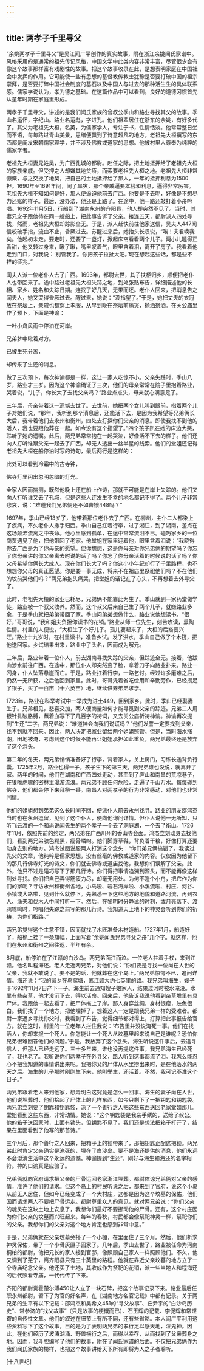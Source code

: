 ```yaml
---
---
---
```

title: 两孝子千里寻父
---




“余姚两孝子千里寻父”是吴江闻广平创作的真实故事，附在浙江余姚闻氏家谱中。风格采用的是通常的祖先传记风格，中国文学中此类内容非常丰富，尽管很少会有像这个故事那样富有戏剧性的故事。把这个故事收录在此，是想表明家庭在中国社会中发挥的作用。它可能使一些有思想的基督教传教士犹豫是否要打破中国的祖宗崇拜，是否要打碎中国社会制度的基石以及中国人与过去的那种活生生的具体联系感。儒家学说认为，孝为德之基础。在这篇作品中可以看到，良好的道德习惯首先从童年时期在家庭里形成。

两孝子千里寻父，讲述的是我们闻氏家族的曾叔公季山和路业寻找其父的故事。季山名运怀，字纪山。路业名运彪，字进孔。他们祖辈居住在浙东的余姚，有好多代了。其父为老祖先大桓，名英，为儒家学人，专注于书，性情恬淡。他常常整日坐而不语，每每路过青山美景，思绪便飘到了诗意超凡的地方。老祖先大桓撰写的东西都是阐发宋朝儒家理学，并不涉及佛教或道家的思想。他被村里人尊奉为纯粹的儒家学者。

老祖先大桓妻兄姓吴，为广西孔城的都尉。赴任之际，把土地抵押给了老祖先大桓的家族亲戚。但受押之人却嫌其地贫瘠，而索要老祖先大桓之地。老祖先大桓非常慷慨，与之交换了地契，把自己的土地抵押给了那人，一年的抵押利息为1500担。1690年至1691年间，闹了旱灾，那个亲戚逼要本钱和利息，逼得非常厉害。老祖先大桓不知如何是好，那人便逼迫他前去广西。他要是不去呢，好像是不想尽力还账的样子。最后，没办法，他还是上路了。在途中，他一路还敲打着小舟吟唱。1692年11月5日，行船到了湖南永州的齐阳县，他人却突然不见了。当时，其妻兄之子跟他待在同一艘船上，把此事告诉了父亲。接连五天，都尉派人四处寻找，然而，老祖先大桓却踪影全无。于是，派人赶快前往他家送信，吴夫人447闻信咬破手指，流血不止，昏厥过去。苏醒过来后，她抬头长叹说，“唉！夫君唤我矣。他起初未走。要走时，还要了一盏灯，掀起床帘看看两个儿子。两小儿睡得正香甜，他又转过身来，瞅了瞅，嘴里叹着气，眼里含着泪，离开了房子。我看着他走到门口，对我说：‘别管我了。你把孩子拉扯大吧。’现在想起这些话，都是些不祥的征兆。”

闻夫人派一位老仆人去了广西。1693年，都尉去世，其子扶柩归乡，顺便把老仆人也带回来了。途中路过老祖先大桓失踪之地，到处张贴布告，详细描述他的长相、家乡、姓名和失踪日期。连找了好几天，无果而还。老仆人回来，把消息告之闻夫人，她又哭得昏厥过去。醒过来，她说：“没指望了。”于是，她把丈夫的衣冠放在祭坛上，亲戚也都穿上孝服，从早到晚在祭坛前痛哭，抛洒祭酒。在关公庙里作了预卜，下面是神谕：

一叶小舟风雨中停泊在河岸。

兄弟梦中瞅着对方。

已被生死分离，

却传来了生还的消息。

做了三次预卜，每次神谕都是一样，这让一家人吃惊不小。父亲失踪时，季山八岁，路业才三岁。因为这个神谕确证了三次，他们的母亲常常在院子里抱着路业，哭着说，“儿子，你长大了去找父亲吗？”路业点点头，母亲就心满意足了。

三年后，母亲带着这一遗憾去世了。去世前，她把两个女儿叫到跟前，指着两个儿子对她们说，“那年，我听到那个消息后，还能活下去，是因为我希望等兄弟俩长大后，我带着他们去永州和衡州，四处去打探你们父亲的消息。即使我找不到他的活人，我也要跟他葬在一起。如今没有这个指望了。”四个孩子趴在她的床边大哭，聆听了她的遗嘱。此后，两兄弟常常抱在一起哭泣，好像活不下去的样子。他们还向人打听谁跟父亲一起去了广西，却无人透出一丝半星的线索。他们的堂姐还记得老祖先大桓在船停泊时写的诗句，最后两行是这样的：

此处可以看到冷霜中的古寺钟，

佛寺灯里闪出忽明忽暗的灯光。

全家人因而揣测，既然他晚上还在船上作诗，那就不可能是在岸上失踪的。他们又向人打听谁又去了孔城，但是这些人连发生不幸的地名都记不得了。两个儿子非常悲哀，说：“难道我们兄弟俩还不如曹娥448吗？”

1697年，季山已经13岁了，他带着那位老仆去了广西。在柳州，主仆二人都染上了疾病，不久老仆人撒手归西。季山自己扛着行李，过了湘江，到了湖南，差点在这场颠沛流离之中丧命。他心里感到孤单，在途中常常流泪不已。碰巧家乡的一位商贾遇见了他，把他带回了老家。他堂姐在家里迎着他，眼里含着泪说：“我晓得你去广西是为了你母亲的愿望。但你想想，这是你母亲对你兄弟俩的期望吗？你忘了你母亲讲的你父亲离去时说的话了吗？你忘了你母亲活着的时候说的话了吗？你父母希望你俩长大成人。现在你们长大了吗？你这小小年纪却行了千里路程，也不想想你父母的真正愿望。你是要一事无成，将来不在祖庙里祭祀他们吗？不在他们的坟前哭他们吗？”两兄弟抱头痛哭，把堂姐的话记在了心头，不再想着去外寻父了。

此时，老祖先大桓的家业已耗尽，兄弟俩不能靠此为生了。季山就到一家药堂做学徒，路业被一个叔父收养。然而，这个叔父后来自己生了两个儿子，就嫌路业多余，于是季山就把弟弟带回了家。季山问弟弟想做什么，路业说他想读书。“很好，”哥哥说，“我和姐夫负担你读书的花销。”路业从师一位先生，刻苦攻读，熏陶性情。村里的人便说，“大桓生了个好儿子。孤儿要起来了，大桓的后裔要兴旺。”路业十九岁时，在村里读书，准备乡试。发了洪水，季山自己做了个木筏，把他送回家。乡试结果出来，路业中了头名，因而成为解元。

三年后，路业带着一位仆人，前去湖南寻找失踪的父亲，但踪迹全无。接着，他跋山涉水前往广西。在途中，那位仆人却突然变了脸，拿着刀子向路业扑来。路业一闪身，仆人坠落悬崖而亡。于是，路业扛着行李，一路乞讨。经过许多磨难之后，仍然一无所获，之后他回到家里。此时，哥哥凭着省吃俭用和辛勤劳作，已经攒足了银子，买了一百亩（十六英亩）地，继续供养弟弟求学。

1723年，路业在科举考试中一举成为进士449，回到家乡。此时，季山已经娶妻生子。兄弟相见，悲喜交加，两人便商量如何才能寻觅到父亲的踪迹。兄弟二人用银针扎破胳膊，蘸着血写下了几百字的祷词，又去关公庙祈祷神谕。神谕再次提到“生还”二字，两兄弟说：“难道神会向我们说谎吗？”他们发誓一定要找到父亲，找不到就不回来。因此，两人决定把家业留给两个姐姐照管。但是，当时海水涨潮，田地被淹，考虑到这个时候不能再让姐姐承担如此重负，两兄弟最终还是放弃了这个念头。

第二年的冬天，两兄弟悄悄准备好了行李，背着家人，关上房门，习练长途背负行囊。1725年2月，路业也得一子，孩子生下的第三天，两兄弟谁也没说，就离开了家。两年的时间，他们在湖南和广西四处走动，甚至到了庐山和南昌的荒凉巷子，在狼嚎虎啸的密林里漫游流浪。两兄弟不顾任何危险，走遍了千山万水。每每碰到佛寺，他们都会停下来拜祭一番。南昌人对两孝子的行为非常感动，对他们也非常同情。

他们的姐姐想到弟弟这么长时间不回，便派仆人前去永州找寻。路业的朋友邵鸿杰当时也在永州逗留，见到了这个仆人，便向他询问详情。但仆人说他一无所知，只听飞云渡的一个和尚说闻先生的两个孝子一个去了洞庭湖，一个去了衡山。1726年11月，依照先前的约定，两兄弟在广西川州的香山寺会面。鸿杰立刻动身去找他们，看到两兄弟肤色黝黑，瘦骨嶙峋。他们脚穿草鞋，背负着干粮，好像打算还要动身去别的地方。鸿杰试图说服两人打消这个念头：“你们弟兄俩搞错了。我读过先父的文章，他纯粹是儒家思想，没有丝毫的佛教或道家的内容。仅仅因为他留下的那几行佛寺灯光的诗文，你们就去佛寺或道庙找他，我想你们误解了父亲。此外，他只不过是碰巧写下了那几行诗。你们得把事情追溯到源头，而不能再像这样到处寻找。你们把自己弄得筋疲力尽，却毫无用处。为何不造个小舟，把它作为你们的家呢？寻访永州和衡州各地，小岛啦、岩石海岸啦、小溪流啦、村庄、河谷、小镇或大路啦，见到什么就停下。先熟悉一下这些地方的地貌和道路河流，再到农人、渔夫和伐木人中间打听一下。然后，在黎明时分静谧的时刻，或月亮落下、渡鸦啼鸣时，吟唱他失踪之前写的那几行诗。我知道天上地下的神灵会听到你们的祈祷，为你们指路。”

两兄弟觉得这个主意不错，因而就找了木匠准备木材造船。1727年1月，船造好了，船桅上挂了一条旗幅，上面写着“余姚闻氏兄弟寻父之舟”几个字。就这样，他们在永州和衡州之间往返，半年有余。

8月底，船停泊在了江赣的白沙岛。两兄弟面江而泣。一位老人拄着手杖，来到江赣。他名叫程海还。老人走近两兄弟，对他们说：“你们要是寻找一位尚在人世的父亲，我就不敢说了。要不是的话，他就葬在这个岛上。”两兄弟惊愕不已，追问详情。海还说：“我的家乡在鸟窝塘，离江赣大约七英里的路。我兄弟叫海生，嫂子于1692年11月7日产下一子。海生前去通知嫂子娘家人，结果过河时被水淹没。水里有些杂草，他才没沉下去，得以活命。回来后，他告诉我说他看到杂草堆里有具尸体。我跟他一起去看了，把尸体拖上了岸。那人身穿丝绸，身材很瘦，肤色很白。我们找了一个地方，把他埋掉了，想着这人一定是跟我兄弟一样的受难者。都尉一家返乡寻找你父时，我看到了布告，觉得细节都对得上，打算把此事报告给官方。就在这时，村里的一位老年人拦住我说：‘布告里并没说淹死一事。他们在找活人，你却来报一个死人。你怎能让一个死人从坟墓里起来说自己是谁呢？恐怕你兄弟很难回答他们的问题。’于是，我放弃了这个念头。海生听说这件事后，去追寻信人，但那人已经走远了。三十多年来，谁也没再提这件事。我兄弟海生已经死了，我也老了。我听说你们两孝子在外寻父，路人听到这事都流了泪。我怎么能忍心不把我知道的事情讲出来呢。我把你父的尸体从水里捞出来时，是在他落水的两天之后。海生的儿子那时刚刚生下来，他叫举生，还活着。不然，我可记不准这个日子。”

两兄弟跟着老人来到他家，想弄明白这究竟是怎么一回事。海生的妻子尚在人世，他们说埋葬时，他们拾起了尸体上的几样东西，如今只剩下了一把钥匙和钥匙袋。两兄弟立刻要了钥匙和钥匙袋，派了一个善行之人把这些东西送回老家堂姐那儿。堂姐看到这些东西，非常动情。她说：“这个钥匙袋是我亲手绣的，送给了叔公。他的箱子送回家时，上面有锁头，但钥匙不见了。我们还是想法把箱子打开了，结果在里面看到了他写的那首诗。”

三个月后，那个善行之人回来，把箱子上的锁带来了，那把钥匙正配这把锁。两兄弟此时肯定父亲确实是淹死的，埋在了白沙岛。要不是海还提供的消息，他们永远不会澄清生活中这个永远的遗憾。神谕提到“生还”，刚好与海生和海还的名字相符。神的口谕真是应验了。

兄弟俩就向官府请求把父亲的尸骨运回老家浙江埋葬。都尉体谅兄弟俩对父亲的感情，准许了他们的请求。但这个岛上的村民听说之后，都来到了官府，说这个小岛从前无人居住，但如今已经变成了一个大村庄，这都是因为这个坟墓的保佑，他们因而请求两人不要把尸骨运走。都尉尊重众人的意见，就对两兄弟说：“你们父亲的魂灵在这块土地上安息了，我想你们最好不要挪动他的尸骨。还有，这个村庄因为你们父亲的坟墓而兴旺起来。每年的春秋，村民都会像祭祀神灵一样，祭祀你们的父亲。我想你们的父亲对这个地方肯定也感到非常中意。”

于是，兄弟俩就在父亲坟墓旁搭了一个小棚，在里面住了三个月。然后，他们祈求神灵保佑，带了一个小骨灰匣子回家了。几年后，季山去世了，路业被任命为河南桐柏的都尉，他把兄长的家人接到官邸，像照顾自己家人一样照顾他们。不久，他又调到了芜宁，离齐阳县只有三十英里的路程。他就在靠近父亲坟墓的地方立了一个寺庙纪念父亲。他还买了土地，其收成作为祭祀的花销，派一些当地人和程海还的后代照看寺庙，一代代传了下来。

齐阳的都尉觉霍楚尔溥450让人立了一块石碑，把这个故事记录下来。路业最后任职永州都尉，留下了为官的好名声，在《湖南地方名官记载》中都有记录。关于两兄弟的生平有以下记载：邵鸿杰和吴希文451的“寻父故事”、丘尹宇的“白沙岛历史”、常参济的“找父故事”（只是故事的梗概而已）、石玉辉的记载、李促辉和常铿寄的自传性文章。他们的叙述在细节上有所不同，还有些省略。本人闻广平利用这些资料写下了这个故事，目的是为了表明两兄弟的孝行足以感天地，泣鬼神。因此，在他们经历了波涛汹涌、野兽横行之后，而得以幸存，从而找到了父亲葬身之地。因而，我斗胆编写了他们的故事，附在了闻氏家谱的后面。不仅把兄弟俩作为我们闻氏家族的榜样，也把这个故事讲给天下所有即将为人之子者聆听。

[十八世纪]